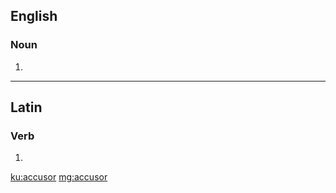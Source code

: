 ==English==

===Noun===
{{en-noun}}

# {{alternative spelling of|accuser|lang=en}}

----

==Latin==

===Verb===
{{la-verb-form|accūsor}}

# {{conjugation of|accūsō||1|s|pres|pasv|indc|lang=la}}

[[ku:accusor]]
[[mg:accusor]]